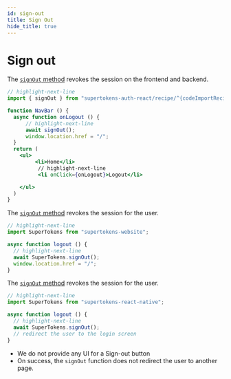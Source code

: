```yaml
---
id: sign-out
title: Sign Out
hide_title: true
---
```


<!-- COPY DOCS -->
<!-- ./session/common-customizations/sign-out.mdx -->


# Sign out

<FrontendSDKTabs>
<TabItem value="reactjs">

The [`signOut` method](https://supertokens.io/docs/auth-react/modules/recipe_^{docsLinkRecipeName}.html#signOut) revokes the session on the frontend and backend.

```jsx
// highlight-next-line
import { signOut } from "supertokens-auth-react/recipe/^{codeImportRecipeName}";

function NavBar () {
  async function onLogout () {
      // highlight-next-line
      await signOut();
      window.location.href = "/";
  }
  return (
    <ul>
         <li>Home</li>
          // highlight-next-line
          <li onClick={onLogout}>Logout</li>

    </ul>
  )
}
```
</TabItem>

<TabItem value="vanillajs">

The [`signOut` method](https://supertokens.io/docs/website/modules.html#signOut) revokes the session for the user.

```jsx
// highlight-next-line
import SuperTokens from "supertokens-website";

async function logout () {
  // highlight-next-line
  await SuperTokens.signOut(); 
  window.location.href = "/";
}
```

</TabItem>
<TabItem value="react-native">

The [`signOut` method](https://supertokens.io/docs/react-native/modules.html#signOut) revokes the session for the user.

```jsx
// highlight-next-line
import SuperTokens from "supertokens-react-native";

async function logout () {
  // highlight-next-line
  await SuperTokens.signOut(); 
  // redirect the user to the login screen
}
```

</TabItem>
</FrontendSDKTabs>

- We do not provide any UI for a Sign-out button
- On success, the `signOut` function does not redirect the user to another page.